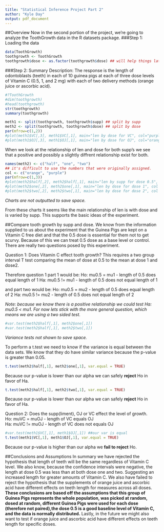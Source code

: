 ```yaml
---
title: "Statistical Inference Project Part 2"
author: "Kyle Day"
output: pdf_document
---
```

##Overview
Now in the second portion of the project, we're going to analyze the ToothGrowth data in the R datasets package. 
###Step 1: Loading the data
```r
data(ToothGrowth)
toothgrowth <- ToothGrowth 
toothgrowth$dose <- as.factor(toothgrowth$dose) ## will help things later on.
```
###Step 2: Summary
Description:
The response is the length of odontoblasts (teeth) in each of 10 guinea pigs at each of three dose levels of Vitamin C (0.5, 1, and 2 mg) with each of two delivery methods (orange juice or ascorbic acid). 

```r
#?ToothGrowth
#dim(toothgrowth)
#head(toothgrowth)
str(toothgrowth)
summary(toothgrowth)

meth1 <- split(toothgrowth, toothgrowth$supp) ## split by supp
meth2 <- split(toothgrowth, toothgrowth$dose) ## split by dose
par(mfrow=c(1,2))  
#plot(meth1$VC[,3], meth1$VC[,1], main="len by dose for VC", col="purple")
#plot(meth1$OJ[,3], meth1$OJ[,1], main="len by dose for OJ", col="orange")
```
When we look at the relationship of len and dose for both supp's we see that a positive and possibly a slightly diffrent relationship exist for both. 
```r
names(meth2) <- c("half", "one", "two") 
## it's difficult to use the numbers that were originally assigned.
col <- c("orange", "purple")
par(mfrow=c(1,3))
#plot(meth2$half[,2], meth2$half[,1], main="len by supp for dose 0.5", col = col)
#plot(meth2$one[,2], meth2$one[,1], main="len by dose for dose 1", col = col)
#plot(meth2$two[,2], meth2$two[,1], main="len by dose for dose 2", col = col)
```
*Charts are not outputted to save space.*  

From these charts it seems like the main relationship of len is with dose and is varied by supp. This supports the basic ideas of the experiment.

##Compare tooth growth by supp and dose.
We know from the information supplied to us about the experiment that the Guinea Pigs are kept on a Vitamin C free diet and that the 0.5 dose is essential for them not to get scurvy. Because of this we can treat 0.5 dose as a base level or control.  
There are really two questions posed by this experiment. 

Question 1: Does Vitamin C effect tooth growth? This requires a two group interval T test comparing the mean of dose at 0.5 to the mean at dose 1 and dose2. 

Therefore question 1 part 1 would be: 
Ho: mu0.5  = mu1   - length of 0.5 does equal length of 1 
Ha: mu0.5 != mu1   - length of 0.5 does not equal length of 1

and part two would be:
Ho: mu0.5  = mu2   - length of 0.5 does equal length of 2 
Ha: mu0.5 != mu2   - length of 0.5 does not equal length of 2

*Note: because we know there is a positive relationship we could test Ha: mu0.5 < mu1. For now lets stick with the more general question, which means we are using a two sided test.*
```r
#var.test(meth2$half[,1], meth2$one[,1]) 
#var.test(meth2$half[,1], meth2$two[,1]) 
```
*Variance tests not shown to save space.*  

To perform a t.test we need to know if the variance is equal between the data sets. We know that they do have similar variance because the p-value is greater than 0.05. 
```r
t.test(meth2$half[,1], meth2$one[,1], var.equal = TRUE)
```
Because our p-value is lower than our alpha we can safely **reject** Ho in favor of Ha. 
```r
t.test(meth2$half[,1], meth2$two[,1], var.equal = TRUE)
```
Because our p-value is lower than our alpha we can safely **reject** Ho in favor of Ha. 

Question 2: Does the supp(liment), OJ or VC effect the level of growth.  
Ho: muVC  = muOJ   - length of VC equals OJ   
Ha: muVC != muOJ   - length of VC does not equals OJ

```r
#var.test(meth1$VC[,1], meth1$OJ[,1]) ##our var is equal
t.test(meth1$VC[,1], meth1$OJ[,1], var.equal = TRUE)
```
Because our p-value is higher than our alpha we **fail to reject** Ho.

##Conclusions and Assumptions
In summary we have rejected the hypothesis that length of teeth will be the same regardless of Vitamin C level. We also know, because the confidence intervals were negative, the length at dose 0.5 was less than at both dose one and two. Suggesting an increased length for greater amounts of Vitamin C. We also have failed to reject the hypothesis that the supplements of orange juice and ascorbic acid have different effects on teeth length for measures across all doses. **These conclusions are based off the assumptions that this group of Guinea Pigs represents the whole population, was picked at random, dosed at random, different Guinea Pigs were used for each dose (therefore not paired),the dose 0.5 is a good baseline level of Vitamin C, and the data is normally distributed.** Lastly, in the future we might also want to test if orange juice and ascorbic acid have different effects on teeth length for specific  doses.